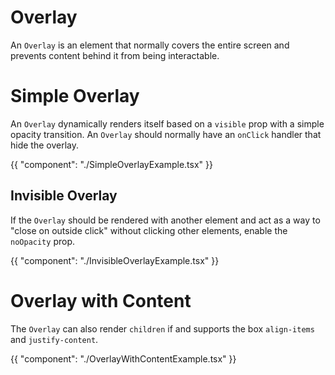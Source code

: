 # Overlay

An `Overlay` is an element that normally covers the entire screen and prevents
content behind it from being interactable.

# Simple Overlay

An `Overlay` dynamically renders itself based on a `visible` prop with a simple
opacity transition. An `Overlay` should normally have an `onClick` handler that
hide the overlay.

{{ "component": "./SimpleOverlayExample.tsx" }}

## Invisible Overlay

If the `Overlay` should be rendered with another element and act as a way to
"close on outside click" without clicking other elements, enable the `noOpacity`
prop.

{{ "component": "./InvisibleOverlayExample.tsx" }}

# Overlay with Content

The `Overlay` can also render `children` if and supports the box `align-items`
and `justify-content`.

{{ "component": "./OverlayWithContentExample.tsx" }}
